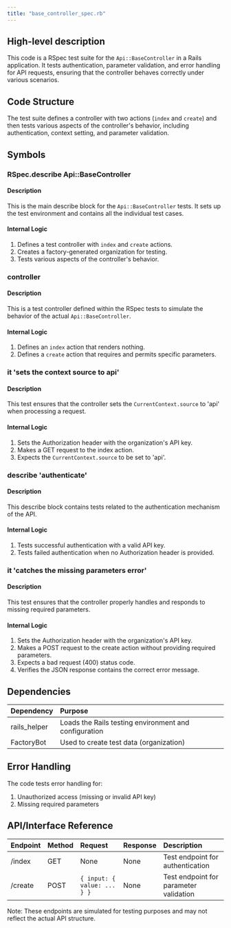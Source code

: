 ```yaml
---
title: "base_controller_spec.rb"
---
```


## High-level description
This code is a RSpec test suite for the `Api::BaseController` in a Rails application. It tests authentication, parameter validation, and error handling for API requests, ensuring that the controller behaves correctly under various scenarios.

## Code Structure
The test suite defines a controller with two actions (`index` and `create`) and then tests various aspects of the controller's behavior, including authentication, context setting, and parameter validation.

## Symbols

### RSpec.describe Api::BaseController
#### Description
This is the main describe block for the `Api::BaseController` tests. It sets up the test environment and contains all the individual test cases.

#### Internal Logic
1. Defines a test controller with `index` and `create` actions.
2. Creates a factory-generated organization for testing.
3. Tests various aspects of the controller's behavior.

### controller
#### Description
This is a test controller defined within the RSpec tests to simulate the behavior of the actual `Api::BaseController`.

#### Internal Logic
1. Defines an `index` action that renders nothing.
2. Defines a `create` action that requires and permits specific parameters.

### it 'sets the context source to api'
#### Description
This test ensures that the controller sets the `CurrentContext.source` to 'api' when processing a request.

#### Internal Logic
1. Sets the Authorization header with the organization's API key.
2. Makes a GET request to the index action.
3. Expects the `CurrentContext.source` to be set to 'api'.

### describe 'authenticate'
#### Description
This describe block contains tests related to the authentication mechanism of the API.

#### Internal Logic
1. Tests successful authentication with a valid API key.
2. Tests failed authentication when no Authorization header is provided.

### it 'catches the missing parameters error'
#### Description
This test ensures that the controller properly handles and responds to missing required parameters.

#### Internal Logic
1. Sets the Authorization header with the organization's API key.
2. Makes a POST request to the create action without providing required parameters.
3. Expects a bad request (400) status code.
4. Verifies the JSON response contains the correct error message.

## Dependencies
| Dependency | Purpose |
|:-----------|:--------|
| rails_helper | Loads the Rails testing environment and configuration |
| FactoryBot | Used to create test data (organization) |

## Error Handling
The code tests error handling for:
1. Unauthorized access (missing or invalid API key)
2. Missing required parameters

## API/Interface Reference
| Endpoint | Method | Request | Response | Description |
|:---------|:-------|:--------|:---------|:------------|
| /index | GET | None | None | Test endpoint for authentication |
| /create | POST | `{ input: { value: ... } }` | None | Test endpoint for parameter validation |

Note: These endpoints are simulated for testing purposes and may not reflect the actual API structure.